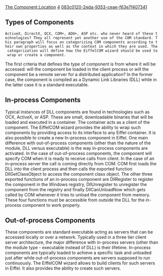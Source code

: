 [[Property:title|The Component Location]]
[[Property:weight|4]]
[[Property:uuid|083c0120-2eda-9353-ceae-f63e7f407341]]
<div> 
==Types of Components==
 ActiveX, DirectX, OCX, COM+, ADO+, ASP etc. who never heard of these technologies? They all represent yet another use of the COM standard. This paragraph will focus on categorizing COM components according to their own properties as well as the context in which they are used. The categorization will define how the EiffelCOM wizard should be used to wrap or create a component. </div>The first criteria that defines the type of component is from where it will be accessed: will the component be loaded in the client process or will the component be a remote server for a distributed application? In the former case, the component is compiled as a Dynamic Link Libraries (DLL) while in the latter case it is a standard executable. <div> 
==In-process Components==
Typical instances of DLL components are found in technologies such as OCX, ActiveX, or ASP. These are small, downloadable binaries that will be loaded and executed in a container. The container acts as a client of the component. The EiffelCOM wizard provides the ability to wrap such components by providing access to its interface to any Eiffel container. It is also possible to create a new In-process component in Eiffel. 
One main difference with out-of-process components (other than the nature of the module, DLL versus executable) is the way in-process components are activated. In the case of out-of-process components, the component will specify COM when it is ready to receive calls from client. In the case of an in-process server the call is coming directly from COM: COM first loads the DLL into the client process and then calls the exported function DllGetClassObject to access the component class object. The other three exported functions of an in-process component are DllRegister to register the component in the Windows registry, DllUnregister to unregister the component from the registry and finally DllCanUnloadNow which gets called by COM whenever it tries to unload the component from memory. These four functions must be accessible from outside the DLL for the in-process component to work properly. 
</div><div> 
==Out-of-process Components==
These components are standard executable acting as servers that can be accessed locally or over a network. Typically used in a three tier client server architecture, the major difference with in-process servers (other than the module type - executable instead of DLL) is their lifetime. In-process components are typically loaded to achieve a specific task and unloaded just after while out-of-process components are servers supposed to run continuously. The EiffelCOM wizard allows to build clients for such servers in Eiffel. It also provides the ability to create such servers. </div>
{{seealso|<br/>
[[EiffelCOM Wizard|EiffelCOM wizard]]  <br/>
[[EiffelCOM Library| EiffelCOM library]]  <br/>
[[EiffelCOM: Introduction| Introduction]]  <br/>
[[Generalities|Generalities]]  <br/>
[[COM Interfaces| COM Interfaces]]  <br/>
[[Coclass| Coclasses]]  <br/>
[[Access Type| Access Type]]  <br/>
[[Deeper into COM| Deeper into COM]]  }}




